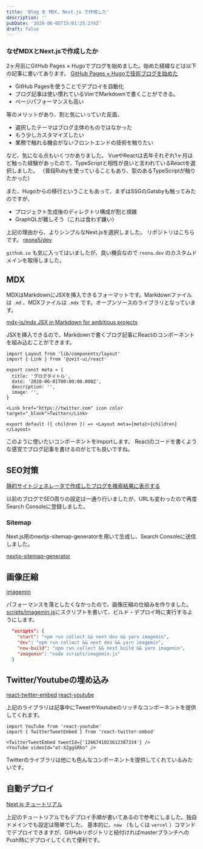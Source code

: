 ```yaml
---
title: 'Blog を MDX, Next.js で作成した'
description: ''
pubDate: '2020-06-05T15:01:25.274Z'
draft: false
---
```


### なぜMDXとNext.jsで作成したか

2ヶ月前にGitHub Pages × Hugoでブログを始めました。始めた経緯などは以下の記事に書いてあります。
[GitHub Pages × Hugoで技術ブログを始めた](/posts/20200331)

- GitHub Pagesを使うことでデプロイを自動化
- ブログ記事は使い慣れているVimでMarkdownで書くことができる。
- ページパフォーマンスも高い

等のメリットがあり、割と気にいっていた反面、

- 選択したテーマはブログ主体のものではなかった
- もう少しカスタマイズしたい
- 業務で触れる機会がないフロントエンドの技術を触りたい

など、気になる点もいくつかありました。
VueやReactは去年それぞれ1ヶ月ほど触った経験があったので、TypeScriptと相性が良いと言われているReactを選択しました。
（普段Rubyを使っていることもあり、型のあるTypeScriptが触りたかった）

また、Hugoからの移行ということもあって、まずはSSGのGatsbyも触ってみたのですが、

- プロジェクト生成後のディレクトリ構成が割と煩雑
- GraphQLが難しそう（これは食わず嫌い）

上記の理由から、よりシンプルなNext.jsを選択しました。
リポジトリはこちらです。
[reona5/dev](https://github.com/reona5/dev)

`github.io` も気に入ってはいましたが、良い機会なので `reona.dev` のカスタムドメインを取得しました。

## MDX

MDXはMarkdownにJSXを挿入できるフォーマットです。Markdownファイルは `.md` 、MDXファイルは `.mdx` です。オープンソースのライブラリとなっています。

[mdx-js/mdx JSX in Markdown for ambitious projects](https://github.com/mdx-js/mdx)

JSXを挿入できるので、Markdownで書くブログ記事にReactのコンポーネントを組み込むことができます。

```mdx
import Layout from 'lib/components/layout'
import { Link } from '@zeit-ui/react'

export const meta = {
  title: 'ブログタイトル',
  date: '2020-06-01T00:00:00.000Z',
  description: '',
  image: '',
}

<Link href="https://twitter.com" icon color target="_blank">Twitter</Link>

export default ({ children }) => <Layout meta={meta}>{children}</Layout>
```

このように使いたいコンポーネントをimportします。
Reactのコードを書くような感覚でブログ記事を書けるのがとても良いですね。

## SEO対策

[静的サイトジェネレータで作成したブログを検索結果に表示する](/posts/20200518)

以前のブログでSEO周りの設定は一通り行いましたが、URLも変わったので再度Search Consoleに登録しました。

### Sitemap

Next.js用のnextjs-sitemap-generatorを用いて生成し、Search Consoleに送信しました。

[nextjs-sitemap-generator](https://www.npmjs.com/package/nextjs-sitemap-generator)

## 画像圧縮

[imagemin](https://github.com/imagemin/imagemin)

パフォーマンスを落としたくなかったので、画像圧縮の仕組みを作りました。
[scripts/imagemin.js](https://github.com/reona5/dev/blob/master/scripts/imagemin.js)にスクリプトを書いて、ビルド・デプロイ時に実行するようにします。

```json
  "scripts": {
    "start": "npm run collect && next dev && yarn imagemin",
    "dev": "npm run collect && next dev && yarn imagemin",
    "now-build": "npm run collect && next build && yarn imagemin",
    "imagemin": "node scripts/imagemin.js"
  }

```

## Twitter/Youtubeの埋め込み

[react-twitter-embed](https://www.npmjs.com/package/react-twitter-embed)
[react-youtube](https://www.npmjs.com/package/react-youtube)

上記のライブラリは記事中にTweetやYoutubeのリッチなコンポーネントを提供してくれます。

```mdx
import YouTube from 'react-youtube'
import { TwitterTweetEmbed } from 'react-twitter-embed'

<TwitterTweetEmbed tweetId={'1266741023612387334'} />
<YouTube videoId="at-XZggSRho" />
```

Twitterのライブラリは他にも色んなコンポーネントを提供してくれているみたいです。

## 自動デプロイ

[Next.js チュートリアル](https://nextjs.org/learn/basics/deploying-nextjs-app)

上記のチュートリアルでもデプロイ手順が書いてあるので参考にしました。独自ドメインでも設定は簡単でした。
基本的に、`now` （もしくは `vercel` ）コマンドでデプロイできますが、GitHubリポジトリと紐付ければmasterブランチへのPush時にデプロイしてくれて便利です。
